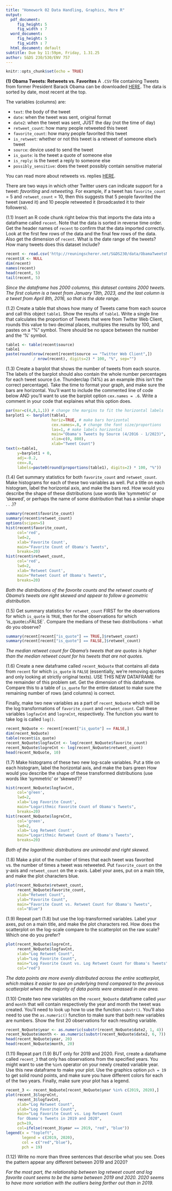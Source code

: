 ```yaml
---
title: "Homework 02 Data Handling, Graphics, More R"
output:
  pdf_document: 
     fig_height: 5
     fig_width : 7
  word_document: 
     fig_height: 5
     fig_width : 7
  html_document: default
subtitle: Due by 11:59pm, Friday, 1.31.25
author: S&DS 230/530/ENV 757
---
```


```r
knitr::opts_chunk$set(echo = TRUE)
```

**(1) Obama Tweets: Retweets vs. Favorites** A `.CSV` file containing Tweets from former President Barack Obama can be downloaded [HERE](http://reuningscherer.net/S&DS230/data/ObamaTweetsNEW.csv). The data is sorted by date, most recent at the top.

The variables (columns) are:

-   `text`: the body of the tweet
-   `date`: when the tweet was sent, original format
-   `date2`: when the tweet was sent, JUST the day (not the time of day)
-   `retweet_count`: how many people retweeted this tweet
-   `favorite_count`: how many people favorited this tweet
-   `is_retweet`: whether or not this tweet is a retweet of someone else's tweet
-   `source`: device used to send the tweet
-   `is_quote`: is the tweet a quote of someone else
-   `is_reply`: is the tweet a reply to someone else
-   `possibly_sensitive`: does the tweet possibly contain sensitive material

You can read more about retweets vs. replies [HERE](https://www.diffen.com/difference/ReTweet_vs_Reply).

There are two ways in which other Twitter users can indicate support for a tweet: *favoriting* and *retweeting*. For example, if a tweet has `favorite_count` = 5 and `retweet_count` = 10, then this suggests that 5 people favorited the tweet (saved it) and 10 people retweeted it (broadcasted it to their followers).

(1.1) Insert an R code chunk right below this that imports the data into a dataframe called `recent`. Note that the data is sorted in reverse time order. Get the header names of `recent` to confirm that the data imported correctly. Look at the first few rows of the data and the final few rows of the data. Also get the dimension of `recent`. What is the date range of the tweets? How many tweets does this dataset include?

```r
recent <- read.csv('http://reuningscherer.net/S&DS230/data/ObamaTweetsNEW.csv')
recent$X <- NULL
dim(recent)
names(recent)
head(recent, 5)
tail(recent, 5)
```

*Since the dataframe has 2000 columns, this dataset contains 2000 tweets. The first column is a tweet from January 13th, 2023, and the last column is a tweet from April 8th, 2016, so that is the date range.*

(1.2) Create a table that shows how many of Tweets came from each source and call this object `table1`. Show the results of `table1`. Write a single line that calculates the proportion of Tweets that were from Twitter Web Client, rounds this value to two decimal places, multipies the results by 100, and pastes on a "%" symbol. There should be no space between the number and the '%' symbol.

```r
table1 <- table(recent$source)
table1
paste(round(nrow(recent[recent$source == "Twitter Web Client",]) 
            / nrow(recent), digits=2) * 100, "%", sep="")
```

(1.3) Create a barplot that shows the number of tweets from each source. The labels of the barplot should also contain the whole number percentages for each tweet source (i.e. Thunderclap (14%) as an example (this isn't the correct percentage). Take the time to format your graph, and make sure the bars are horizontal. You'll want to include the commented line of code below AND you'll want to use the barplot option `cex.names = .6`. Write a comment in your code that explaines what this option does.

```r
par(mar=c(4,8,1,1)) # change the margins to fit the horizontal labels
barplot1 <- barplot(table1, 
                    horiz=TRUE, # make bars horizontal
                    cex.names=.8, # change the font size/proportions
                    las=1, # make labels horizontal
                    main="Obama's Tweets by Source (4/2016 - 1/2023)", 
                    xlim=c(0, 800),
                    xlab="Tweet Count")
text(x=table1, 
     y=barplot1 + 0, 
     adj=-0.2,
     cex=.8,
     labels=paste0(round(proportions(table1), digits=2) * 100, "%"))
```

(1.4) Get summary statistics for both `favorite_count` and `retweet_count`. Make histograms for each of these two variables as well. Put a title on each histogram, label the horizontal axis, and make the bars red. How would you describe the shape of these distributions (use words like 'symmetric' or 'skewed', or perhaps the name of some distribution that has a similar shape . . .)?

```r
summary(recent$favorite_count)
summary(recent$retweet_count)
options(scipen=5)
hist(recent$favorite_count, 
     col='red', 
     lwd=2, 
     xlab='Favorite Count', 
     main="Favorite Count of Obama's Tweets",
     breaks=20)
hist(recent$retweet_count, 
     col='red', 
     lwd=2, 
     xlab='Retweet Count', 
     main="Retweet Count of Obama's Tweets",
     breaks=20)
```

*Both the distributions of the favorite counts and the retweet counts of Obama's tweets are right skewed and appear to follow a geometric distribution.*

(1.5) Get summary statistics for `retweet_count` FIRST for the observations for which `is_quote` is `TRUE`, then for the observations for which 'is_quote`is`FALSE\`. Compare the medians of these two distributions - what do you observe?

```r
summary(recent[recent["is_quote"] == TRUE,]$retweet_count)
summary(recent[recent["is_quote"] == FALSE,]$retweet_count)
```

*The median retweet count for Obama's tweets that are quotes is higher than the median retweet count for his tweets that are not quotes.*

(1.6) Create a new dataframe called `recent_NoQuote` that contains all data from `recent` for which `is_quote` is `FALSE` (essentially, we're removing quotes and only looking at strictly original texts). USE THIS NEW DATAFRAME for the remainder of this problem set. Get the dimension of this dataframe. Compare this to a table of `is_quote` for the entire dataset to make sure the remaining number of rows (and columns) is correct.

Finally, make two new variables as a part of `recent_NoQuote` which will be the log transformations of `favorite_count` and `retweet_count`. Call these variables `logfavCnt` and `logreCnt`, respectively. The function you want to take log is called `log()`.

```r
recent_NoQuote <- recent[recent["is_quote"] == FALSE,]
dim(recent_NoQuote)
table(recent$is_quote)
recent_NoQuote$logfavCnt <- log(recent_NoQuote$favorite_count)
recent_NoQuote$logreCnt <- log(recent_NoQuote$retweet_count)
head(recent_NoQuote, 10)
```

(1.7) Make histograms of these two new log-scale variables. Put a title on each histogram, label the horizontal axis, and make the bars green How would you describe the shape of these transformed distributions (use words like 'symmetric' or 'skewed')?

```r
hist(recent_NoQuote$logfavCnt, 
     col='green', 
     lwd=2, 
     xlab='Log Favorite Count', 
     main="Logarithmic Favorite Count of Obama's Tweets",
     breaks=20)
hist(recent_NoQuote$logreCnt, 
     col='green', 
     lwd=2, 
     xlab='Log Retweet Count', 
     main="Logarithmic Retweet Count of Obama's Tweets",
     breaks=20)
```

*Both of the logarithmic distributions are unimodal and right skewed.*

(1.8) Make a plot of the number of times that each tweet was favorited vs. the number of times a tweet was retweeted. Put `favorite_count` on the y-axis and `retweet_count` on the x-axis. Label your axes, put on a main title, and make the plot characters blue.

```r
plot(recent_NoQuote$retweet_count, 
     recent_NoQuote$favorite_count, 
     xlab="Retweet Count", 
     ylab="Favorite Count", 
     main="Favorite Count vs. Retweet Count for Obama's Tweets", 
     col="Blue")
```

(1.9) Repeat part (1.8) but use the log-transformed variables. Label your axes, put on a main title, and make the plot characters red. How does the scatterplot on the log-scale compare to the scatterplot on the raw scale? Which one do you prefer?

```r
plot(recent_NoQuote$logreCnt, 
     recent_NoQuote$logfavCnt, 
     xlab="Log Retweet Count", 
     ylab="Log Favorite Count", 
     main="Log Favorite Count vs. Log Retweet Count for Obama's Tweets", 
     col="red")
```

*The data points are more evenly distributed across the entire scatterplot, which makes it easier to see an underlying trend compared to the previous scatterplot where the majority of data points were amassed in one area.*

(1.10) Create two new variables on the `recent_NoQuote` dataframe called `year` and `month` that will contain respectively the year and month the tweet was created. You'll need to look up how to use the function `substr()`. You'll also need to use the `as.numeric()` function to make sure that both new variables are numbers. Show the first 20 observations for each resulting variable.

```r
recent_NoQuote$year <- as.numeric(substr(recent_NoQuote$date2, 1, 4))
recent_NoQuote$month <- as.numeric(substr(recent_NoQuote$date2, 6, 7))
head(recent_NoQuote$year, 20)
head(recent_NoQuote$month, 20)
```

(1.11) Repeat part (1.9) BUT only for 2019 and 2020. First, create a dataframe called `recent_3` that only has observations from the specified years. You might want to use the `%in%` operator on your newly created variable year. Use this new dataframe to make your plot. Use the graphics option `pch = 19` to get solid round points, and make sure you have different colors for each of the two years. Finally, make sure your plot has a legend.

```r
recent_3 <- recent_NoQuote[recent_NoQuote$year %in% c(2019, 2020),]
plot(recent_3$logreCnt, 
     recent_3$logfavCnt, 
     xlab="Log Retweet Count", 
     ylab="Log Favorite Count", 
     main="Log Favorite Count vs. Log Retweet Count 
     for Obama's Tweets in 2019 and 2020",
     pch=19,
     col=ifelse(recent_3$year == 2019, "red", "blue"))
legend(x = "topleft", 
       legend = c(2019, 2020),
       col = c("red","blue"),
       pch = 19)
```

(1.12) Write no more than three sentences that describe what you see. Does the pattern appear any different between 2019 and 2020?

*For the most part, the relationship between log retweet count and log favorite count seems to be the same between 2019 and 2020. 2020 seems to have more variation with the outliers being farther out than in 2019.*
